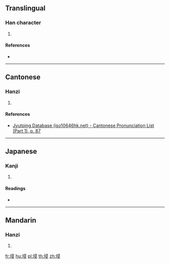 {{character info/new}}
==Translingual==

===Han character===
{{Han char|rn=32|rad=土|as=07|sn=10|four=47147|canj=GSME|ids=⿰土⿳彐冖又}}

# {{defn|Han|sort=土07}}

====References====
* {{Han ref|kx=0230.020|dkj=05122|dj=0466.020|hdz=10447.100|uh=57D0|ud=22480|bh=D156|bd=53590}}

----

==Cantonese==

===Hanzi===
{{yue-hanzi|jyut=[[zam1]]|y=jam1}}

# {{defn|lang=yue|sort=土07}}

====References====
* [http://www.iso10646hk.net/jp/document/download.jsp Jyutping Database (iso10646hk.net) - Cantonese Pronunciation List (Part 1), p. 87]

----

==Japanese==

===Kanji===
{{ja-kanji|grade=|rs=土07}}

# {{defn|lang=ja|sort=土07}}

====Readings====
* {{ja-readings|on=[[しん]] (shin)|kun=}}

----

==Mandarin==

===Hanzi===
{{cmn-hanzi|pin=[[jīn]] ([[jin1]]), [[pǔ]] ([[pu3]])|wg=chin<sup>1</sup>, p'u<sup>3</sup>}}

# {{defn|lang=cmn|sort=土07}}

[[fr:埐]]
[[hu:埐]]
[[pl:埐]]
[[th:埐]]
[[zh:埐]]